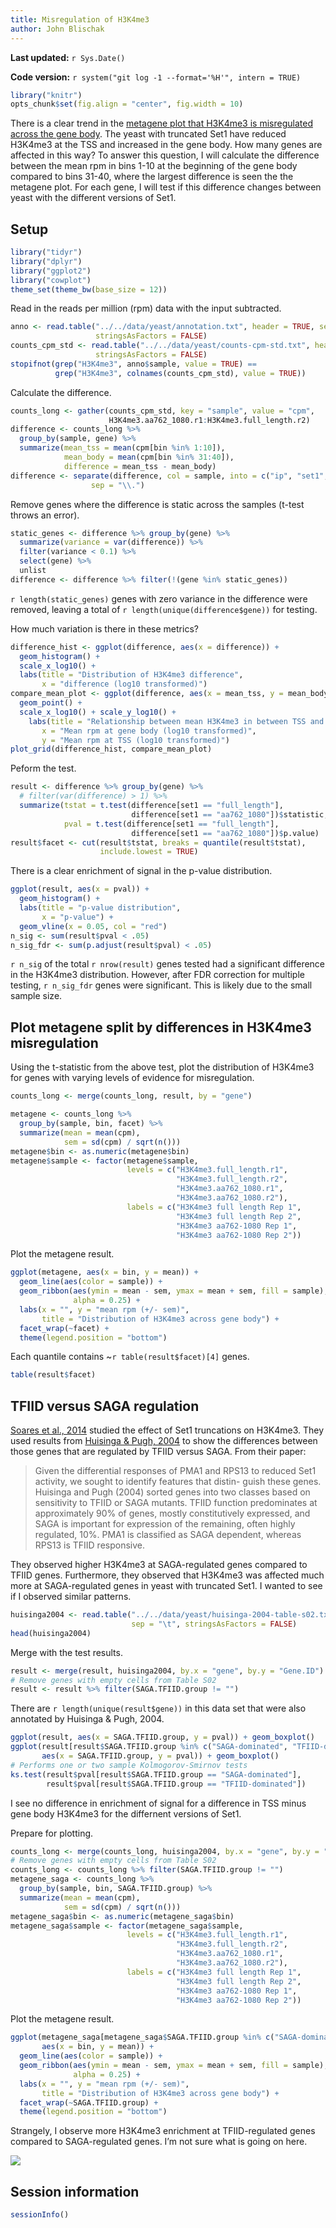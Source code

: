 ```yaml
---
title: Misregulation of H3K4me3
author: John Blischak
---
```


**Last updated:** `r Sys.Date()`

**Code version:** `r system("git log -1 --format='%H'", intern = TRUE)`

```r
library("knitr")
opts_chunk$set(fig.align = "center", fig.width = 10)
```

There is a clear trend in the [metagene plot that H3K4me3 is misregulated across the gene body][body-meta].
The yeast with truncated Set1 have reduced H3K4me3 at the TSS and increased in the gene body.
How many genes are affected in this way?
To answer this question, I will calculate the difference between the mean rpm in bins 1-10 at the beginning of the gene body compared to bins 31-40, where the largest difference is seen the the metagene plot.
For each gene, I will test if this difference changes between yeast with the different versions of Set1.

[body-meta]: metagene.html#plot

## Setup

```r
library("tidyr")
library("dplyr")
library("ggplot2")
library("cowplot")
theme_set(theme_bw(base_size = 12))
```

Read in the reads per million (rpm) data with the input subtracted.

```r
anno <- read.table("../../data/yeast/annotation.txt", header = TRUE, sep = "\t",
                   stringsAsFactors = FALSE)
counts_cpm_std <- read.table("../../data/yeast/counts-cpm-std.txt", header = TRUE, sep = "\t",
                   stringsAsFactors = FALSE) 
stopifnot(grep("H3K4me3", anno$sample, value = TRUE) == 
          grep("H3K4me3", colnames(counts_cpm_std), value = TRUE))
```

Calculate the difference.

```r
counts_long <- gather(counts_cpm_std, key = "sample", value = "cpm",
                      H3K4me3.aa762_1080.r1:H3K4me3.full_length.r2)
difference <- counts_long %>%
  group_by(sample, gene) %>%
  summarize(mean_tss = mean(cpm[bin %in% 1:10]),
            mean_body = mean(cpm[bin %in% 31:40]),
            difference = mean_tss - mean_body)
difference <- separate(difference, col = sample, into = c("ip", "set1", "replicate"),
                  sep = "\\.")
```

Remove genes where the difference is static across the samples (t-test throws an error).

```r
static_genes <- difference %>% group_by(gene) %>%
  summarize(variance = var(difference)) %>%
  filter(variance < 0.1) %>%
  select(gene) %>%
  unlist
difference <- difference %>% filter(!(gene %in% static_genes))
```

`r length(static_genes)` genes with zero variance in the difference were removed, leaving a total of `r length(unique(difference$gene))` for testing.

How much variation is there in these metrics?

```r
difference_hist <- ggplot(difference, aes(x = difference)) +
  geom_histogram() +
  scale_x_log10() +
  labs(title = "Distribution of H3K4me3 difference",
       x = "difference (log10 transformed)")
compare_mean_plot <- ggplot(difference, aes(x = mean_tss, y = mean_body)) +
  geom_point() +
  scale_x_log10() + scale_y_log10() +
    labs(title = "Relationship between mean H3K4me3 in between TSS and gene body",
       x = "Mean rpm at gene body (log10 transformed)",
       y = "Mean rpm at TSS (log10 transformed)")
plot_grid(difference_hist, compare_mean_plot)
```

Peform the test.

```r
result <- difference %>% group_by(gene) %>%
  # filter(var(difference) > 1) %>%
  summarize(tstat = t.test(difference[set1 == "full_length"],
                           difference[set1 == "aa762_1080"])$statistic,
            pval = t.test(difference[set1 == "full_length"],
                           difference[set1 == "aa762_1080"])$p.value)
result$facet <- cut(result$tstat, breaks = quantile(result$tstat),
                    include.lowest = TRUE)
```

There is a clear enrichment of signal in the p-value distribution.

```r
ggplot(result, aes(x = pval)) +
  geom_histogram() +
  labs(title = "p-value distribution",
       x = "p-value") +
  geom_vline(x = 0.05, col = "red")
n_sig <- sum(result$pval < .05)
n_sig_fdr <- sum(p.adjust(result$pval) < .05)
```

`r n_sig` of the total `r nrow(result)` genes tested had a significant difference in the H3K4me3 distribution.
However, after FDR correction for multiple testing, `r n_sig_fdr` genes were significant.
This is likely due to the small sample size.

## Plot metagene split by differences in H3K4me3 misregulation

Using the t-statistic from the above test, plot the distribution of H3K4me3 for genes with varying levels of evidence for misregulation.

```r
counts_long <- merge(counts_long, result, by = "gene")

metagene <- counts_long %>%
  group_by(sample, bin, facet) %>%
  summarize(mean = mean(cpm),
            sem = sd(cpm) / sqrt(n()))
metagene$bin <- as.numeric(metagene$bin)
metagene$sample <- factor(metagene$sample,
                          levels = c("H3K4me3.full_length.r1",
                                     "H3K4me3.full_length.r2",
                                     "H3K4me3.aa762_1080.r1",
                                     "H3K4me3.aa762_1080.r2"),
                          labels = c("H3K4me3 full length Rep 1",
                                     "H3K4me3 full length Rep 2",
                                     "H3K4me3 aa762-1080 Rep 1",
                                     "H3K4me3 aa762-1080 Rep 2"))
```

Plot the metagene result.

```r
ggplot(metagene, aes(x = bin, y = mean)) +
  geom_line(aes(color = sample)) +
  geom_ribbon(aes(ymin = mean - sem, ymax = mean + sem, fill = sample),
              alpha = 0.25) +
  labs(x = "", y = "mean rpm (+/- sem)",
       title = "Distribution of H3K4me3 across gene body") +
  facet_wrap(~facet) +
  theme(legend.position = "bottom")
```

Each quantile contains ~`r table(result$facet)[4]` genes.

```r
table(result$facet)
```

## TFIID versus SAGA regulation

[Soares et al., 2014][Soares2014] studied the effect of Set1 truncations on H3K4me3.
They used results from [Huisinga & Pugh, 2004][huisinga2004] to show the differences between those genes that are regulated by TFIID versus SAGA.
From their paper:

[Soares2014]: http://www.ncbi.nlm.nih.gov/pubmed/24613354
[Huisinga2004]: http://www.ncbi.nlm.nih.gov/pubmed/14992726

> Given the differential responses of PMA1 and RPS13 to reduced Set1 activity, we sought to identify features that distin- guish these genes. Huisinga and Pugh (2004) sorted genes into two classes based on sensitivity to TFIID or SAGA mutants. TFIID function predominates at approximately 90% of genes, mostly constitutively expressed, and SAGA is important for expression of the remaining, often highly regulated, 10%. PMA1 is classified as SAGA dependent, whereas RPS13 is TFIID responsive.

They observed higher H3K4me3 at SAGA-regulated genes compared to TFIID genes.
Furthermore, they observed that H3K4me3 was affected much more at SAGA-regulated genes in yeast with truncated Set1.
I wanted to see if I observed similar patterns.

```r
huisinga2004 <- read.table("../../data/yeast/huisinga-2004-table-s02.txt", header = TRUE,
                           sep = "\t", stringsAsFactors = FALSE)
head(huisinga2004)
```

Merge with the test results.

```r
result <- merge(result, huisinga2004, by.x = "gene", by.y = "Gene.ID")
# Remove genes with empty cells from Table S02
result <- result %>% filter(SAGA.TFIID.group != "")
```

There are `r length(unique(result$gene))` in this data set that were also annotated by Huisinga & Pugh, 2004.

```r
ggplot(result, aes(x = SAGA.TFIID.group, y = pval)) + geom_boxplot()
ggplot(result[result$SAGA.TFIID.group %in% c("SAGA-dominated", "TFIID-dominated"), ],
       aes(x = SAGA.TFIID.group, y = pval)) + geom_boxplot()
# Performs one or two sample Kolmogorov-Smirnov tests
ks.test(result$pval[result$SAGA.TFIID.group == "SAGA-dominated"],
        result$pval[result$SAGA.TFIID.group == "TFIID-dominated"])
```

I see no difference in enrichment of signal for a difference in TSS minus gene body H3K4me3 for the differnent versions of Set1.

Prepare for plotting.

```r
counts_long <- merge(counts_long, huisinga2004, by.x = "gene", by.y = "Gene.ID")
# Remove genes with empty cells from Table S02
counts_long <- counts_long %>% filter(SAGA.TFIID.group != "")
metagene_saga <- counts_long %>%
  group_by(sample, bin, SAGA.TFIID.group) %>%
  summarize(mean = mean(cpm),
            sem = sd(cpm) / sqrt(n()))
metagene_saga$bin <- as.numeric(metagene_saga$bin)
metagene_saga$sample <- factor(metagene_saga$sample,
                          levels = c("H3K4me3.full_length.r1",
                                     "H3K4me3.full_length.r2",
                                     "H3K4me3.aa762_1080.r1",
                                     "H3K4me3.aa762_1080.r2"),
                          labels = c("H3K4me3 full length Rep 1",
                                     "H3K4me3 full length Rep 2",
                                     "H3K4me3 aa762-1080 Rep 1",
                                     "H3K4me3 aa762-1080 Rep 2"))
```

Plot the metagene result.

```r
ggplot(metagene_saga[metagene_saga$SAGA.TFIID.group %in% c("SAGA-dominated", "TFIID-dominated"), ],
       aes(x = bin, y = mean)) +
  geom_line(aes(color = sample)) +
  geom_ribbon(aes(ymin = mean - sem, ymax = mean + sem, fill = sample),
              alpha = 0.25) +
  labs(x = "", y = "mean rpm (+/- sem)",
       title = "Distribution of H3K4me3 across gene body") +
  facet_wrap(~SAGA.TFIID.group) +
  theme(legend.position = "bottom")
```

Strangely, I observe more H3K4me3 enrichment at TFIID-regulated genes compared to SAGA-regulated genes.
I'm not sure what is going on here.

![](http://ars.els-cdn.com/content/image/1-s2.0-S221112471400117X-gr5.jpg)

## Session information

```r
sessionInfo()
```
